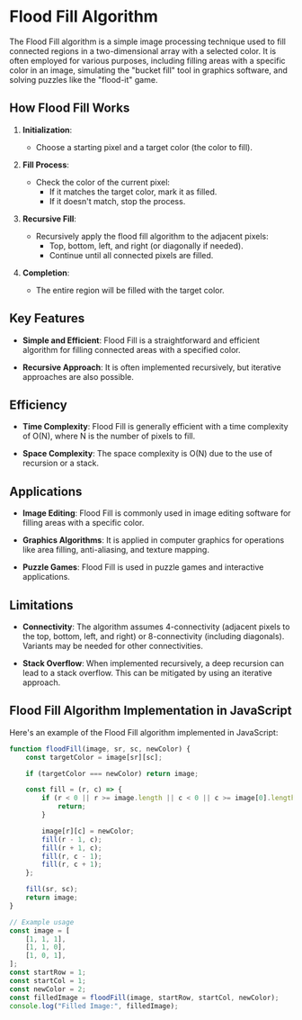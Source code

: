

# Flood Fill Algorithm

The Flood Fill algorithm is a simple image processing technique used to fill connected regions in a two-dimensional array with a selected color. It is often employed for various purposes, including filling areas with a specific color in an image, simulating the "bucket fill" tool in graphics software, and solving puzzles like the "flood-it" game.

## How Flood Fill Works

1. **Initialization**:
   - Choose a starting pixel and a target color (the color to fill).

2. **Fill Process**:
   - Check the color of the current pixel:
     - If it matches the target color, mark it as filled.
     - If it doesn't match, stop the process.

3. **Recursive Fill**:
   - Recursively apply the flood fill algorithm to the adjacent pixels:
     - Top, bottom, left, and right (or diagonally if needed).
     - Continue until all connected pixels are filled.

4. **Completion**:
   - The entire region will be filled with the target color.

## Key Features

- **Simple and Efficient**: Flood Fill is a straightforward and efficient algorithm for filling connected areas with a specified color.

- **Recursive Approach**: It is often implemented recursively, but iterative approaches are also possible.

## Efficiency

- **Time Complexity**: Flood Fill is generally efficient with a time complexity of O(N), where N is the number of pixels to fill.

- **Space Complexity**: The space complexity is O(N) due to the use of recursion or a stack.

## Applications

- **Image Editing**: Flood Fill is commonly used in image editing software for filling areas with a specific color.

- **Graphics Algorithms**: It is applied in computer graphics for operations like area filling, anti-aliasing, and texture mapping.

- **Puzzle Games**: Flood Fill is used in puzzle games and interactive applications.

## Limitations

- **Connectivity**: The algorithm assumes 4-connectivity (adjacent pixels to the top, bottom, left, and right) or 8-connectivity (including diagonals). Variants may be needed for other connectivities.

- **Stack Overflow**: When implemented recursively, a deep recursion can lead to a stack overflow. This can be mitigated by using an iterative approach.

## Flood Fill Algorithm Implementation in JavaScript

Here's an example of the Flood Fill algorithm implemented in JavaScript:

```javascript
function floodFill(image, sr, sc, newColor) {
    const targetColor = image[sr][sc];

    if (targetColor === newColor) return image;

    const fill = (r, c) => {
        if (r < 0 || r >= image.length || c < 0 || c >= image[0].length || image[r][c] !== targetColor) {
            return;
        }

        image[r][c] = newColor;
        fill(r - 1, c);
        fill(r + 1, c);
        fill(r, c - 1);
        fill(r, c + 1);
    };

    fill(sr, sc);
    return image;
}

// Example usage
const image = [
    [1, 1, 1],
    [1, 1, 0],
    [1, 0, 1],
];
const startRow = 1;
const startCol = 1;
const newColor = 2;
const filledImage = floodFill(image, startRow, startCol, newColor);
console.log("Filled Image:", filledImage);

```